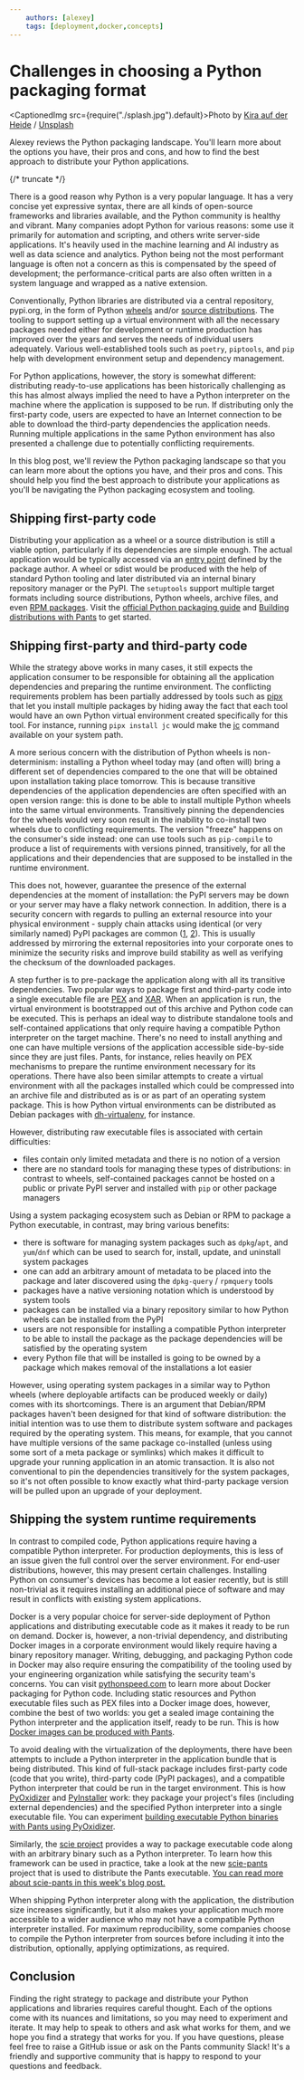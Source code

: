 ```yaml
---
    authors: [alexey]
    tags: [deployment,docker,concepts]
---
```


# Challenges in choosing a Python packaging format

<CaptionedImg src={require("./splash.jpg").default}>Photo by [Kira auf der Heide](https://unsplash.com/@kadh?utm_source=ghost&utm_medium=referral&utm_campaign=api-credit) / [Unsplash](https://unsplash.com/?utm_source=ghost&utm_medium=referral&utm_campaign=api-credit)</CaptionedImg>

Alexey reviews the Python packaging landscape. You'll learn more about the options you have, their pros and cons, and how to find the best approach to distribute your Python applications.

{/* truncate */}

There is a good reason why Python is a very popular language. It has a very concise yet expressive syntax, there are all kinds of open-source frameworks and libraries available, and the Python community is healthy and vibrant. Many companies adopt Python for various reasons: some use it primarily for automation and scripting, and others write server-side applications. It's heavily used in the machine learning and AI industry as well as data science and analytics. Python being not the most performant language is often not a concern as this is compensated by the speed of development; the performance-critical parts are also often written in a system language and wrapped as a native extension.

Conventionally, Python libraries are distributed via a central repository, pypi.org, in the form of Python [wheels](https://packaging.python.org/en/latest/glossary/#term-Wheel) and/or [source distributions](https://packaging.python.org/en/latest/glossary/#term-Source-Distribution-or-sdist). The tooling to support setting up a virtual environment with all the necessary packages needed either for development or runtime production has improved over the years and serves the needs of individual users adequately. Various well-established tools such as `poetry`, `piptools`, and `pip` help with development environment setup and dependency management.

For Python applications, however, the story is somewhat different: distributing ready-to-use applications has been historically challenging as this has almost always implied the need to have a Python interpreter on the machine where the application is supposed to be run. If distributing only the first-party code, users are expected to have an Internet connection to be able to download the third-party dependencies the application needs. Running multiple applications in the same Python environment has also presented a challenge due to potentially conflicting requirements.

In this blog post, we'll review the Python packaging landscape so that you can learn more about the options you have, and their pros and cons. This should help you find the best approach to distribute your applications as you'll be navigating the Python packaging ecosystem and tooling.

## Shipping first-party code

Distributing your application as a wheel or a source distribution is still a viable option, particularly if its dependencies are simple enough. The actual application would be typically accessed via an [entry point](https://setuptools.pypa.io/en/latest/userguide/entry_point.html) defined by the package author. A wheel or sdist would be produced with the help of standard Python tooling and later distributed via an internal binary repository manager or the PyPI. The `setuptools` support multiple target formats including source distributions, Python wheels, archive files, and even [RPM packages](https://setuptools.pypa.io/en/latest/deprecated/distutils/builtdist.html#creating-rpm-packages). Visit the [official Python packaging guide](https://packaging.python.org/en/latest/tutorials/packaging-projects/) and [Building distributions with Pants](https://www.pantsbuild.org/docs/python-distributions) to get started.

## Shipping first-party and third-party code

While the strategy above works in many cases, it still expects the application consumer to be responsible for obtaining all the application dependencies and preparing the runtime environment. The conflicting requirements problem has been partially addressed by tools such as [pipx](https://pypa.github.io/pipx/) that let you install multiple packages by hiding away the fact that each tool would have an own Python virtual environment created specifically for this tool. For instance, running `pipx install jc` would make the [jc](https://github.com/kellyjonbrazil/jc) command available on your system path.

A more serious concern with the distribution of Python wheels is non-determinism: installing a Python wheel today may (and often will) bring a different set of dependencies compared to the one that will be obtained upon installation taking place tomorrow. This is because transitive dependencies of the application dependencies are often specified with an open version range: this is done to be able to install multiple Python wheels into the same virtual environments. Transitively pinning the dependencies for the wheels would very soon result in the inability to co-install two wheels due to conflicting requirements. The version "freeze" happens on the consumer's side instead: one can use tools such as `pip-compile` to produce a list of requirements with versions pinned, transitively, for all the applications and their dependencies that are supposed to be installed in the runtime environment.

This does not, however, guarantee the presence of the external dependencies at the moment of installation: the PyPI servers may be down or your server may have a flaky network connection. In addition, there is a security concern with regards to pulling an external resource into your physical environment - supply chain attacks using identical (or very similarly named) PyPI packages are common ([1](https://www.fortinet.com/blog/threat-research/supply-chain-attack-using-identical-pypi-packages-colorslib-httpslib-libhttps), [2](https://www.bitdefender.com/blog/hotforsecurity/supply-chain-attack-detected-in-pypi-library/)). This is usually addressed by mirroring the external repositories into your corporate ones to minimize the security risks and improve build stability as well as verifying the checksum of the downloaded packages.

A step further is to pre-package the application along with all its transitive dependencies. Two popular ways to package first and third-party code into a single executable file are [PEX](https://github.com/pantsbuild/pex) and [XAR](https://github.com/facebookincubator/xar). When an application is run, the virtual environment is bootstrapped out of this archive and Python code can be executed. This is perhaps an ideal way to distribute standalone tools and self-contained applications that only require having a compatible Python interpreter on the target machine. There's no need to install anything and one can have multiple versions of the application accessible side-by-side since they are just files. Pants, for instance, relies heavily on PEX mechanisms to prepare the runtime environment necessary for its operations. There have also been similar attempts to create a virtual environment with all the packages installed which could be compressed into an archive file and distributed as is or as part of an operating system package. This is how Python virtual environments can be distributed as Debian packages with [dh-virtualenv](https://github.com/spotify/dh-virtualenv), for instance.

However, distributing raw executable files is associated with certain difficulties:

- files contain only limited metadata and there is no notion of a version
- there are no standard tools for managing these types of distributions: in contrast to wheels, self-contained packages cannot be hosted on a public or private PyPI server and installed with `pip` or other package managers

Using a system packaging ecosystem such as Debian or RPM to package a Python executable, in contrast, may bring various benefits:

- there is software for managing system packages such as `dpkg`/`apt`, and `yum`/`dnf` which can be used to search for, install, update, and uninstall system packages
- one can add an arbitrary amount of metadata to be placed into the package and later discovered using the `dpkg-query` / `rpmquery` tools
- packages have a native versioning notation which is understood by system tools
- packages can be installed via a binary repository similar to how Python wheels can be installed from the PyPI
- users are not responsible for installing a compatible Python interpreter to be able to install the package as the package dependencies will be satisfied by the operating system
- every Python file that will be installed is going to be owned by a package which makes removal of the installations a lot easier

However, using operating system packages in a similar way to Python wheels (where deployable artifacts can be produced weekly or daily) comes with its shortcomings. There is an argument that Debian/RPM packages haven't been designed for that kind of software distribution: the initial intention was to use them to distribute system software and packages required by the operating system. This means, for example, that you cannot have multiple versions of the same package co-installed (unless using some sort of a meta package or symlinks) which makes it difficult to upgrade your running application in an atomic transaction. It is also not conventional to pin the dependencies transitively for the system packages, so it's not often possible to know exactly what third-party package version will be pulled upon an upgrade of your deployment.

## Shipping the system runtime requirements

In contrast to compiled code, Python applications require having a compatible Python interpreter. For production deployments, this is less of an issue given the full control over the server environment. For end-user distributions, however, this may present certain challenges. Installing Python on consumer's devices has become a lot easier recently, but is still non-trivial as it requires installing an additional piece of software and may result in conflicts with existing system applications.

Docker is a very popular choice for server-side deployment of Python applications and distributing executable code as it makes it ready to be run on demand. Docker is, however, a non-trivial dependency, and distributing Docker images in a corporate environment would likely require having a binary repository manager. Writing, debugging, and packaging Python code in Docker may also require ensuring the compatibility of the tooling used by your engineering organization while satisfying the security team's concerns. You can visit [pythonspeed.com](https://pythonspeed.com/docker/) to learn more about Docker packaging for Python code. Including static resources and Python executable files such as PEX files into a Docker image does, however, combine the best of two worlds: you get a sealed image containing the Python interpreter and the application itself, ready to be run. This is how [Docker images can be produced with Pants](https://www.pantsbuild.org/docs/docker).

To avoid dealing with the virtualization of the deployments, there have been attempts to include a Python interpreter in the application bundle that is being distributed. This kind of full-stack package includes first-party code (code that you write), third-party code (PyPI packages), and a compatible Python interpreter that could be run in the target environment. This is how [PyOxidizer](https://github.com/indygreg/PyOxidizer) and [PyInstaller](https://github.com/pyinstaller/pyinstaller) work: they package your project's files (including external dependencies) and the specified Python interpreter into a single executable file. You can experiment [building executable Python binaries with Pants using PyOxidizer](https://www.pantsbuild.org/docs/pyoxidizer).

Similarly, the [scie project](https://github.com/a-scie/jump) provides a way to package executable code along with an arbitrary binary such as a Python interpreter. To learn how this framework can be used in practice, take a look at the new [scie-pants](https://github.com/pantsbuild/scie-pants) project that is used to distribute the Pants executable. [You can read more about scie-pants in this week's blog post.](../2023-02-23-the-pants-launcher-binary-a-much-simpler-way-to-install-and-run-pants/index.mdx)

When shipping Python interpreter along with the application, the distribution size increases significantly, but it also makes your application much more accessible to a wider audience who may not have a compatible Python interpreter installed. For maximum reproducibility, some companies choose to compile the Python interpreter from sources before including it into the distribution, optionally, applying optimizations, as required.

## Conclusion

Finding the right strategy to package and distribute your Python applications and libraries requires careful thought. Each of the options come with its nuances and limitations, so you may need to experiment and iterate. It may help to speak to others and ask what works for them, and we hope you find a strategy that works for you. If you have questions, please feel free to raise a GitHub issue or ask on the Pants community Slack! It's a friendly and supportive community that is happy to respond to your questions and feedback.
